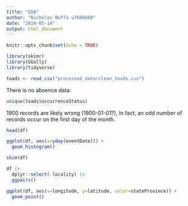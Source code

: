```yaml
---
title: "EDA"
author: "Nicholas Boffa u7686660"
date: "2024-05-14"
output: html_document
---
```


```r
knitr::opts_chunk$set(echo = TRUE)
```

```r
library(skimr)
library(GGally)
library(tidyverse)
```

```r
toads <- read_csv("processed_data/clean_toads.csv")
```

There is no absence data:

```r
unique(toads$occurrenceStatus)
```

1900 records are likely wrong (1900-01-01?), In fact, an odd number of records occur on the first day of the month.

```r
head(df)
```

```r
ggplot(df, aes(x=yday(eventDate))) +
  geom_histogram()
```


```r
skim(df)
```
```r
df |> 
  dplyr::select(-locality) |> 
  ggpairs()
```
```r
ggplot(df, aes(x=longitude, y=latitude, color=stateProvince)) +
  geom_point()
```
